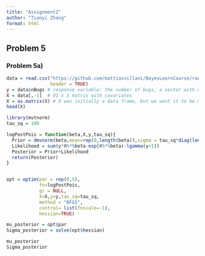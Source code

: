 ```yaml
---
title: "Assignment2"
author: "Tianyi Zhang"
format: html
---
```


## Problem 5

### Problem 5a)

```r
data = read.csv("https://github.com/mattiasvillani/BayesLearnCourse/raw/master/assignment/bugs.csv", 
                header = TRUE)
y = data$nBugs # response variable: the number of bugs, a vector with n = 91 observations
X = data[,-1]  # 91 x 5 matrix with covariates
X = as.matrix(X) # X was initially a data frame, but we want it to be matrix
head(X)

```


```r
library(mvtnorm)
tau_sq = 100

logPostPois = function(beta,X,y,tau_sq){
  Prior = dmvnorm(beta,mean=rep(0,length(beta)),sigma = tau_sq*diag(length(beta)),log = TRUE)
  Likelihood = sum(y*X%*%beta-exp(X%*%beta)-lgamma(y+1))
  Posterior = Prior+Likelihood
  return(Posterior)
}


opt = optim(par = rep(0,5),
            fn=logPostPois,
            gr = NULL,
            X=X,y=y,tau_sq=tau_sq,
            method = "BFGS",
            control= list(fnscale=-1),
            hessian=TRUE)

mu_posterior = opt$par
Sigma_posterior = solve(opt$hessian)

mu_posterior
Sigma_posterior

```






